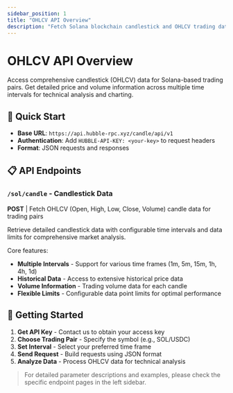 ```yaml
---
sidebar_position: 1
title: "OHLCV API Overview"
description: "Fetch Solana blockchain candlestick and OHLCV trading data"
---
```



# OHLCV API Overview

Access comprehensive candlestick (OHLCV) data for Solana-based trading pairs. Get detailed price and volume information across multiple time intervals for technical analysis and charting.

## 🚀 Quick Start

- **Base URL**: `https://api.hubble-rpc.xyz/candle/api/v1`
- **Authentication**: Add `HUBBLE-API-KEY: <your-key>` to request headers
- **Format**: JSON requests and responses

## 📋 API Endpoints

### `/sol/candle` - Candlestick Data
**POST** | Fetch OHLCV (Open, High, Low, Close, Volume) candle data for trading pairs

Retrieve detailed candlestick data with configurable time intervals and data limits for comprehensive market analysis.

Core features:
- **Multiple Intervals** - Support for various time frames (1m, 5m, 15m, 1h, 4h, 1d)
- **Historical Data** - Access to extensive historical price data
- **Volume Information** - Trading volume data for each candle
- **Flexible Limits** - Configurable data point limits for optimal performance

## 🎯 Getting Started

1. **Get API Key** - Contact us to obtain your access key
2. **Choose Trading Pair** - Specify the symbol (e.g., SOL/USDC)
3. **Set Interval** - Select your preferred time frame
4. **Send Request** - Build requests using JSON format
5. **Analyze Data** - Process OHLCV data for technical analysis

> For detailed parameter descriptions and examples, please check the specific endpoint pages in the left sidebar.

